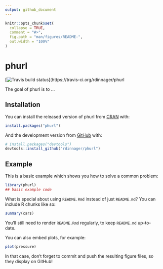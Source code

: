 ```yaml
---
output: github_document
---
```


<!-- README.md is generated from README.Rmd. Please edit that file -->

```r
knitr::opts_chunk$set(
  collapse = TRUE,
  comment = "#>",
  fig.path = "man/figures/README-",
  out.width = "100%"
)
```
# phurl

<!-- badges: start -->
[![Travis build status](https://travis-ci.org/rdinnager/phurl.svg?branch=master)](https://travis-ci.org/rdinnager/phurl
<!-- badges: end -->

The goal of phurl is to ...

## Installation

You can install the released version of phurl from [CRAN](https://CRAN.R-project.org) with:

``` r
install.packages("phurl")
```

And the development version from [GitHub](https://github.com/) with:

``` r
# install.packages("devtools")
devtools::install_github("rdinnager/phurl")
```
## Example

This is a basic example which shows you how to solve a common problem:

```r
library(phurl)
## basic example code
```

What is special about using `README.Rmd` instead of just `README.md`? You can include R chunks like so:

```r
summary(cars)
```

You'll still need to render `README.Rmd` regularly, to keep `README.md` up-to-date.

You can also embed plots, for example:

```r
plot(pressure)
```

In that case, don't forget to commit and push the resulting figure files, so they display on GitHub!
